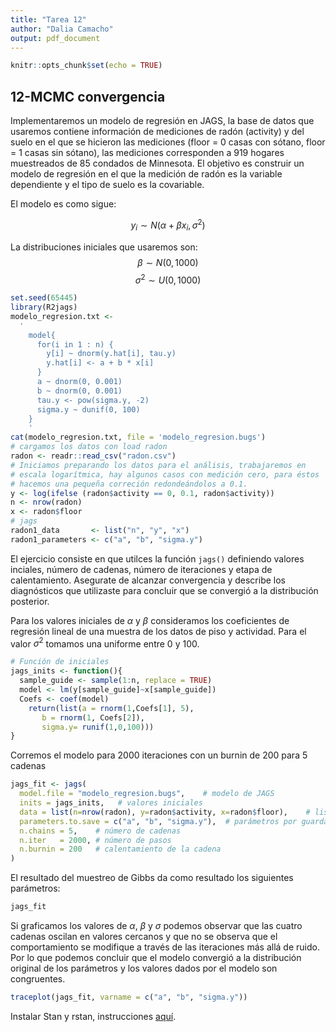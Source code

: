 ```yaml
---
title: "Tarea 12"
author: "Dalia Camacho"
output: pdf_document
---
```


```r
knitr::opts_chunk$set(echo = TRUE)
```

## 12-MCMC convergencia {-}

Implementaremos un modelo de regresión en JAGS, la base de datos que
usaremos contiene información de mediciones de radón (activity)
y del suelo en el que se hicieron las mediciones (floor = 0 casas con
sótano, floor = 1 casas sin sótano), las mediciones corresponden a 919
hogares muestreados de 85 condados de Minnesota. El objetivo es
construir un modelo de regresión en el que la medición de radón es la
variable dependiente y el tipo de suelo es la covariable.

El modelo es como sigue:

$$y_i \sim N(\alpha + \beta x_i, \sigma^2)$$

La distribuciones iniciales que usaremos son:
$$\beta \sim N(0, 1000)$$
$$\sigma^2 \sim U(0, 1000)$$

```r
set.seed(65445)
library(R2jags)
modelo_regresion.txt <-
  '
    model{
      for(i in 1 : n) {
        y[i] ~ dnorm(y.hat[i], tau.y) 
        y.hat[i] <- a + b * x[i]
      }
      a ~ dnorm(0, 0.001)
      b ~ dnorm(0, 0.001)
      tau.y <- pow(sigma.y, -2)
      sigma.y ~ dunif(0, 100)
    }
    '
cat(modelo_regresion.txt, file = 'modelo_regresion.bugs')
# cargamos los datos con load radon
radon <- readr::read_csv("radon.csv")
# Iniciamos preparando los datos para el análisis, trabajaremos en
# escala logarítmica, hay algunos casos con medición cero, para éstos
# hacemos una pequeña correción redondeándolos a 0.1.
y <- log(ifelse (radon$activity == 0, 0.1, radon$activity))
n <- nrow(radon)
x <- radon$floor
# jags
radon1_data       <- list("n", "y", "x")
radon1_parameters <- c("a", "b", "sigma.y")
```

El ejercicio consiste en que utilces la función `jags()` definiendo valores 
inciales, número de cadenas, número de iteraciones y etapa de calentamiento. 
Asegurate de alcanzar convergencia y describe los diagnósticos que utilizaste 
para concluir que se convergió a la distribución posterior.


Para los valores iniciales de $\alpha$ y $\beta$ consideramos los coeficientes de regresión lineal de una muestra de los datos de piso y actividad. Para el valor $\sigma^2$ tomamos una uniforme entre 0 y 100.

```r
# Función de iniciales
jags_inits <- function(){
  sample_guide <- sample(1:n, replace = TRUE)
  model <- lm(y[sample_guide]~x[sample_guide])
  Coefs <- coef(model)
    return(list(a = rnorm(1,Coefs[1], 5), 
       b = rnorm(1, Coefs[2]), 
       sigma.y= runif(1,0,100)))
}
```


Corremos el modelo para 2000 iteraciones con un burnin de 200 para 5 cadenas

```r
jags_fit <- jags(
  model.file = "modelo_regresion.bugs",    # modelo de JAGS
  inits = jags_inits,   # valores iniciales
  data = list(n=nrow(radon), y=radon$activity, x=radon$floor),    # lista con los datos
  parameters.to.save = c("a", "b", "sigma.y"),  # parámetros por guardar
  n.chains = 5,    # número de cadenas
  n.iter   = 2000, # número de pasos
  n.burnin = 200   # calentamiento de la cadena
)
```

El resultado del muestreo de Gibbs da como resultado los siguientes parámetros:

```r
jags_fit
```

Si graficamos los valores de $\alpha$, $\beta$ y $\sigma$ podemos observar que las cuatro cadenas oscilan en valores cercanos y que no se observa que el comportamiento se modifique a través de las iteraciones más allá de ruido. Por lo que podemos concluir que el modelo convergió a la distribución original de los parámetros y los valores dados por el modelo son congruentes. 

```r
traceplot(jags_fit, varname = c("a", "b", "sigma.y"))
```

Instalar Stan y rstan, instrucciones [aquí](http://mc-stan.org/users/interfaces/rstan.html).